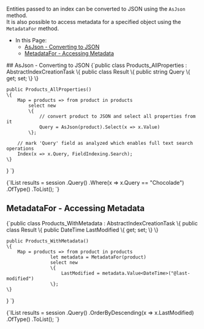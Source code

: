 
<Admonition type="note" title="">

Entities passed to an index can be converted to JSON using the `AsJson` method.  
It is also possible to access metadata for a specified object using the `MetadataFor` method.  

* In this Page:  
   * [AsJson - Converting to JSON](../indexes/converting-to-json-and-accessing-metadata.mdx#asjson---converting-to-json)  
   * [MetadataFor - Accessing Metadata](../indexes/converting-to-json-and-accessing-metadata.mdx#metadatafor---accessing-metadata)  

</Admonition>
## AsJson - Converting to JSON

<TabItem value="indexes_1" label="indexes_1">
<CodeBlock language="csharp">
{`public class Products_AllProperties : AbstractIndexCreationTask<Product, Products_AllProperties.Result>
\{
    public class Result
    \{
        public string Query \{ get; set; \}
    \}

    public Products_AllProperties()
    \{
        Map = products => from product in products
            select new
            \{
                // convert product to JSON and select all properties from it
                Query = AsJson(product).Select(x => x.Value)
            \};

        // mark 'Query' field as analyzed which enables full text search operations
        Index(x => x.Query, FieldIndexing.Search);
    \}
\}
`}
</CodeBlock>
</TabItem>

<TabItem value="indexes_2" label="indexes_2">
<CodeBlock language="csharp">
{`IList<Product> results = session
	.Query<Products_AllProperties.Result, Products_AllProperties>()
	.Where(x => x.Query == "Chocolade")
	.OfType<Product>()
	.ToList();
`}
</CodeBlock>
</TabItem>



## MetadataFor - Accessing Metadata

<TabItem value="indexes_3" label="indexes_3">
<CodeBlock language="csharp">
{`public class Products_WithMetadata : AbstractIndexCreationTask<Product>
\{
	public class Result
	\{
		public DateTime LastModified \{ get; set; \}
	\}

	public Products_WithMetadata()
	\{
		Map = products => from product in products
					let metadata = MetadataFor(product)
					select new
					\{
						LastModified = metadata.Value<DateTime>("@last-modified")
					\};
	\}
\}
`}
</CodeBlock>
</TabItem>

<TabItem value="indexes_4" label="indexes_4">
<CodeBlock language="csharp">
{`IList<Product> results = session
	.Query<Products_WithMetadata.Result, Products_WithMetadata>()
	.OrderByDescending(x => x.LastModified)
	.OfType<Product>()
	.ToList();
`}
</CodeBlock>
</TabItem>




